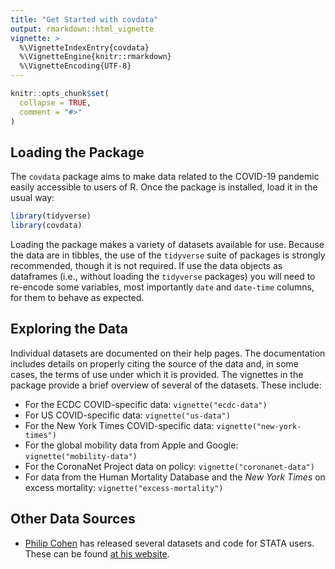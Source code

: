 ```yaml
---
title: "Get Started with covdata"
output: rmarkdown::html_vignette
vignette: >
  %\VignetteIndexEntry{covdata}
  %\VignetteEngine{knitr::rmarkdown}
  %\VignetteEncoding{UTF-8}
---
```


```r
knitr::opts_chunk$set(
  collapse = TRUE,
  comment = "#>"
)
```

## Loading the Package

The `covdata` package aims to make data related to the COVID-19 pandemic easily accessible to users of R. Once the package is installed, load it in the usual way:

```r
library(tidyverse) 
library(covdata)
```

Loading the package makes a variety of datasets available for use. Because the data are in tibbles, the use of the `tidyverse` suite of packages is strongly recommended, though it is not required. If use the data objects as dataframes (i.e., without loading the `tidyverse` packages) you will need to re-encode some variables, most importantly `date` and `date-time` columns, for them to behave as expected.

## Exploring the Data

Individual datasets are documented on their help pages. The documentation includes details on properly citing the source of the data and, in some cases, the terms of use under which it is provided. The vignettes in the package provide a brief overview of several of the datasets. These include:

- For the ECDC COVID-specific data: `vignette("ecdc-data")`
- For US COVID-specific data: `vignette("us-data")`
- For the New York Times COVID-specific data: `vignette("new-york-times")`
- For the global mobility data from Apple and Google: `vignette("mobility-data")`
- For the CoronaNet Project data on policy: `vignette("coronanet-data")`
- For data from the Human Mortality Database and the _New York Times_ on excess mortality: `vignette("excess-mortality")`

## Other Data Sources

- [Philip Cohen](https://familyinequality.wordpress.com) has released several datasets and code for STATA users. These can be found [at his website](https://familyinequality.wordpress.com/2020/04/27/covid-19-code-data-codebooks-figures/).
